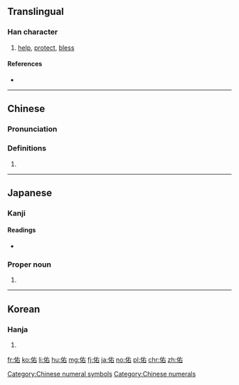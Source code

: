 ==Translingual==

===Han character===
{{Han char|rn=9|rad=人|as=05|sn=7|four=24260|canj=OKR,XOKR|ids=⿰亻右}}

# [[help]], [[protect]], [[bless]]

====References====
* {{Han ref|kx=0098.110|dkj=00507|dj=0208.010|hdz=10131.020|uh=4F51|ud=20305|bh=A6F6|bd=42742}}

[[Category:Chinese numeral symbols]]
[[Category:Chinese numerals]]

----

==Chinese==
{{zh-forms}}

===Pronunciation===
{{zh-pron
|m=yòu
|c=jau6
|mc=y
|oc=y
|ma=
|cat=v
}}

===Definitions===
# {{rfdef|lang=zh}}

----

==Japanese==

===Kanji===
{{ja-kanji|grade=|rs=人05}}

====Readings====
* {{ja-readings|goon=[[う]] (u)|kanon=[[ゆう]] (yū)|kun=[[たすける]] (tasukeru), [[すけ]] (suke)}}

===Proper noun===
{{ja-pos|proper|ゆう}}

# {{given name|male|lang=ja|sort=ゆう}}

----

==Korean==

===Hanja===
{{ko-hanja|hangeul=우|rv=u|mr=u}}

# {{defn|lang=ko|sort=人05}}

[[fr:佑]]
[[ko:佑]]
[[li:佑]]
[[hu:佑]]
[[mg:佑]]
[[fj:佑]]
[[ja:佑]]
[[no:佑]]
[[pl:佑]]
[[chr:佑]]
[[zh:佑]]